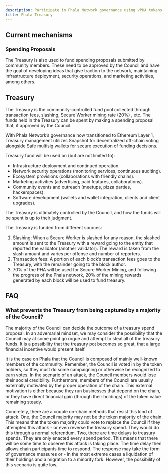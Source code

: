 ```yaml
---
description: Participate in Phala Network governance using vPHA tokens and Snapshot.
title: Phala Treasury
---
```



## Current mechanisms <a href="#current-mechanisms" id="current-mechanisms"></a>

### Spending Proposals <a href="#spending-proposals" id="spending-proposals"></a>

The Treasury is also used to fund spending proposals submitted by community members. These need to be approved by the Council and have the goal of developing ideas that give traction to the network, maintaining infrastructure deployment, security operations, and marketing activities, among others.

## Treasury <a href="#treasury" id="treasury"></a>

The Treasury is the community-controlled fund pool collected through transaction fees, slashing, Secure Worker mining rate (20%) , etc. The funds held in the Treasury can be spent by making a spending proposal that, if approved by the Council. 

With Phala Network’s governance now transitioned to Ethereum Layer 1, Treasury management utilizes Snapshot﻿ for decentralized off-chain voting alongside Safe multisig wallets for secure execution of funding decisions.



Treasury fund will be used on (but are not limited to):

* Infrastructure deployment and continued operation.
* Network security operations (monitoring services, continuous auditing).
* Ecosystem provisions (collaborations with friendly chains).
* Marketing activities (advertising, paid features, collaborations).
* Community events and outreach (meetups, pizza parties, hackerspaces).
* Software development (wallets and wallet integration, clients and client upgrades).

The Treasury is ultimately controlled by the Council, and how the funds will be spent is up to their judgment.

The Treasury is funded from different sources:

1. Slashing: When a Secure Worker is slashed for any reason, the slashed amount is sent to the Treasury with a reward going to the entity that reported the validator (another validator). The reward is taken from the slash amount and varies per offense and number of reporters.
2. Transaction fees: A portion of each block’s transaction fees goes to the Treasury, with the remainder going to the block author.
3. 70% of the PHA will be used for Secure Worker Mining, and following the progress of the Phala network, 20% of the mining rewards generated by each block will be used to fund treasury.



## FAQ <a href="#faq" id="faq"></a>

### What prevents the Treasury from being captured by a majority of the Council? <a href="#what-prevents-the-treasury-from-being-captured-by-a-majority-of-the-council" id="what-prevents-the-treasury-from-being-captured-by-a-majority-of-the-council"></a>

The majority of the Council can decide the outcome of a treasury spend proposal. In an adversarial mindset, we may consider the possibility that the Council may at some point go rogue and attempt to steal all of the treasury funds. It is a possibility that the treasury pot becomes so great, that a large financial incentive would present itself.

It is the case on Phala that the Council is composed of mainly well-known members of the community. Remember, the Council is voted in by the token holders, so they must do some campaigning or otherwise be recognized to earn votes. In the scenario of an attack, the Council members would lose their social credibility. Furthermore, members of the Council are usually externally motivated by the proper operation of the chain. This external motivation is either because they run businesses that depend on the chain, or they have direct financial gain (through their holdings) of the token value remaining steady.

Concretely, there are a couple on-chain methods that resist this kind of attack. One, the Council majority may not be the token majority of the chain. This means that the token majority could vote to replace the Council if they attempted this attack - or even reverse the treasury spend. They would do this through a normal referendum. Two, there are time delays to treasury spends. They are only enacted every spend period. This means that there will be some time to observe this attack is taking place. The time delay then allows chain participants time to respond. The response may take the form of governance measures or - in the most extreme cases a liquidation of their holdings and a migration to a minority fork. However, the possibility of this scenario is quite low.
